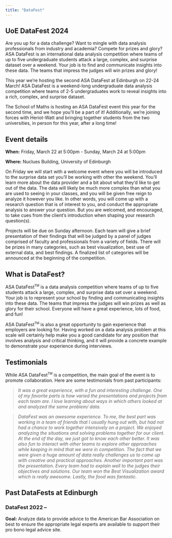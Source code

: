 ```yaml
---
title: "DataFest"
---
```


## UoE DataFest 2024

Are you up for a data challenge? Want to mingle with data analysis professionals from industry and academia? Compete for prizes and glory? 
ASA DataFest is an international data analysis competition where teams of up to five undergraduate students attack a large, complex, and surprise dataset over a weekend. Your job is to find and communicate insights into these data. The teams that impress the judges will win prizes and glory!

This year we're hosting the second ASA DataFest at Edinburgh on 22-24 March! ASA DataFest is a weekend-long undergraduate data analysis competition where teams of 2-5 undergraduates work to reveal insights into a rich, complex, and surprise dataset. 

The School of Maths is hosting an ASA DataFest event this year for the second time, and we hope you'll be a part of it! Additionally, we're joining forces with Heriot-Watt and bringing together students from the two universities, in person for this year, after a long time!

## Event details

**When:** Friday, March 22 at 5:00pm - Sunday, March 24 at 5:00pm

**Where:** Nuclues Building, University of Edinburgh

On Friday we will start with a welcome event where you will be introduced to the surprise data set you'll be working with other the weekend. You'll learn more about the data provider and a bit about what they'd like to get out of the data. The data will likely be much more complex than what you are used to seeing in your classes, and you will be given free reign to analyze it however you like. In other words, you will come up with a research question that is of interest to you, and conduct the appropriate analysis to answer your question. But you are welcomed, and encouraged, to take cues from the client's introduction when shaping your research question(s).

Projects will be due on Sunday afternoon. Each team will give a brief presentation of their findings that will be judged by a panel of judges comprised of faculty and professionals from a variety of fields. There will be prizes in many categories, such as best visualization, best use of external data, and best findings. A finalized list of categories will be announced at the beginning of the competition.

## What is DataFest?

<!-- ::: callout -->
<!-- [Click here](/winners.html) to see the 2023 winners! [Click here](https://www.youtube.com/watch?v=5oG0UAHRWOk) to watch highlights from a previous DataFest! -->
<!-- ::: -->

ASA DataFest<sup><small>TM</small></sup> is a data analysis competition where teams of up to five students attack a large, complex, and surprise data set over a weekend. Your job is to represent your school by finding and communicating insights into these data. The teams that impress the judges will win prizes as well as glory for their school. Everyone will have a great experience, lots of food, and fun!

ASA DataFest<sup><small>TM</small></sup> is also a great opportunity to gain experience that employers are looking for. Having worked on a data analysis problem at this scale will certainly help make you a good candidate for any position that involves analysis and critical thinking, and it will provide a concrete example to demonstrate your experience during interviews.

## Testimonials

While ASA DataFest<sup><small>TM</small></sup> is a competition, the main goal of the event is to promote collaboration. Here are some testimonials from past participants:

> *It was a great experience, with a fun and interesting challenge. One of my favorite parts is how varied the presentations and projects from each team are. I love learning about ways in which others looked at and analyzed the same problem/ data.*

> *DataFest was an awesome experience. To me, the best part was working in a team of friends that I usually hung out with, but had not had a chance to work together intensively on a project. We enjoyed analyzing the situations and solving problems together for our client. At the end of the day, we just got to know each other better. It was also fun to interact with other teams to explore other approaches while keeping in mind that we were in competition. The fact that we were given a huge amount of data really challenges us to come up with creative and practical approaches. Another important part was the presentation. Every team had to explain well to the judges their objectives and solutions. Our team won the Best Visualization award which is really awesome. Lastly, the food was fantastic.*

## Past DataFests at Edinburgh

### DataFest 2022 -- 

**Goal:** Analyze data to provide advice to the American Bar Association on best to ensure the appropriate legal experts are available to support their pro bono legal advice site.



